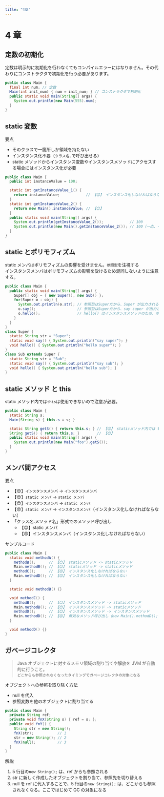 ```yaml
---
title: "4章"
---
```


# 4 章

## 定数の初期化

定数は明示的に初期化を行わなくてもコンパイルエラーにはなりません。その代わりにコンストラクタで初期化を行う必要があります。

```java showLineNumbers copy {2-3}
public class Main {
  final int num; // 定数
  Main(int init_num) { num = init_num; } // コンストラクタで初期化
  public static void main(String[] args) {
    System.out.println(new Main(555).num);
  }
}
```

## static 変数

要点

- そのクラスで一箇所しか領域を持たない
- インスタンス化不要（`クラス名.`で呼び出せる）
- static メソッドからインスタンス変数やインスタンスメソッドにアクセスする場合にはインスタンス化が必要

```java showLineNumbers copy {5,8}
public class Main {
  public int instanceValue = 100;

  static int getInstanceValue_1() {
    return instanceValue;            // 【😡】 インスタンス化しなければならない
  }
  static int getInstanceValue_2() {
    return new Main().instanceValue; // 【😊】
  }
  public static void main(String[] args) {
    System.out.println(getInstanceValue_2());            // 100
    System.out.println(new Main().getInstanceValue_2()); // 100（一応、インスタンスからでも呼び出せる）
  }
}
```

## static とポリモフィズム

static メンバはポリモフィズムの影響を受けません。`参照型`を注視する<br />
インスタンスメンバはポリモフィズムの影響を受けるため混同しないように注意する。

```java showLineNumbers copy
public class Main {
  public static void main(String[] args) {
    Super[] obj = { new Super(), new Sub() };
    for(Super o : obj) {
      System.out.println(o.str); // 参照型はSuperだから、Super が出力される
      o.say();                   // 参照型はSuperだから、say super が出力される
      o.hello();                 // hello() はインスタンスメソッドのため、ポリモフィズムの挙動を取る
    }
  }
}
class Super {
  static String str = "Super";
  static void say() { System.out.println("say super"); }
  void hello() { System.out.println("hello super"); }
}
class Sub extends Super {
  static String str = "Sub";
  static void say() { System.out.println("say sub"); }
  void hello() { System.out.println("hello sub"); }
}
```

## static メソッド と this

static メソッド内では`this`は使用できないので注意が必要。

```java showLineNumbers copy /this.s;/
public class Main {
  static String s;
  Main(String s) { this.s = s; }

  static String getS() { return this.s; } // 【😡】 staticメソッド内では this は使用できない
  String getS() { return this.s; }        // 【😊】
  public static void main(String[] args) {
    System.out.println(new Main("foo").getS());
  }
}
```

## メンバ間アクセス

要点

- 【😊】`インスタンスメンバ` -> `インスタンスメンバ`
- 【😊】`static メンバ` -> `static メンバ`
- 【😊】`インスタンスメンバ` -> `static メンバ`
- 【😡】`static メンバ` -> `インスタンスメンバ`（インスタンス化しなければならない）
- 「クラス名.メソッド名」形式でのメソッド呼び出し
  - 【😊】static メンバ
  - 【😡】インスタンスメンバ（インスタンス化しなければならない）

サンプルコード

```java showLineNumbers copy
public class Main {
  static void methodA() {
    methodB();      // 【😊】 staticメソッド -> staticメソッド
    Main.methodB(); // 【😊】 staticメソッド -> staticメソッド
    methodC();      // 【😡】 インスタンス化しなければならない
    Main.methodD(); // 【😡】 インスタンス化しなければならない
  }

  static void methodB() {}

  void methodC() {
    methodB();      // 【😊】 インスタンスメソッド -> staticメソッド
    Main.methodB(); // 【😊】 インスタンスメソッド -> staticメソッド
    methodD();      // 【😊】 インスタンスメソッド -> インスタンスメソッド
    Main.methodD(); // 【😡】 無効なメソッド呼び出し（new Main().methodD(); なら😊）
  }

  void methodD() {}
}
```

## ガベージコレクタ

> Java オブジェクトに対するメモリ領域の割り当てや解放を JVM が自動的に行うこと。<br /> `どこからも参照されなくなったタイミングでガベージコレクタの対象になる`

オブジェクトへの参照を取り除く方法

- null を代入
- 参照変数を他のオブジェクトに割り当てる

```java showLineNumbers copy
public class Main {
  private String ref;
  private void fnX(String s) { ref = s; };
  public void fnY() {
    String str = new String();
    fnX(str);           // 1
    str = new String(); // 2
    fnX(null);          // 3
  }
}
```

解説

1. 5 行目の`new String();` は、ref からも参照される
2. str に新しく作成したオブジェクトを割り当て、参照先を切り替える
3. null を ref に代入することで、5 行目の`new String();` は、どこからも参照されなくなる。ここではじめて GC の対象になる
